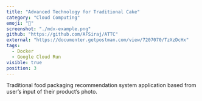 ```yaml
---
title: "Advanced Technology for Traditional Cake"
category: "Cloud Computing"
emoji: "📓"
screenshot: "./mdx-example.png"
github: "https://github.com/AFSiraj/ATTC"
external: "https://documenter.getpostman.com/view/7207070/TzXzDcHx"
tags:
  - Docker
  - Google Cloud Run
visible: true
position: 3
---
```


Traditional food packaging recommendation system application based from user’s input of their product’s photo.
